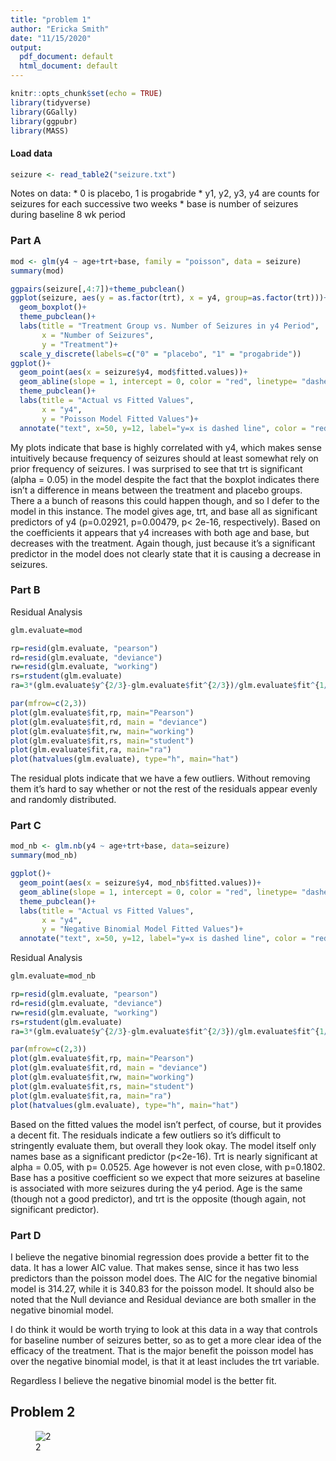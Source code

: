 ```yaml
---
title: "problem 1"
author: "Ericka Smith"
date: "11/15/2020"
output:
  pdf_document: default
  html_document: default
---
```


```r
knitr::opts_chunk$set(echo = TRUE)
library(tidyverse)
library(GGally)
library(ggpubr)
library(MASS)
```

#### Load data

```r
seizure <- read_table2("seizure.txt")
```

Notes on data: 
* 0 is placebo, 1 is progabride
* y1, y2, y3, y4 are counts for seizures for each successive two weeks
* base is number of seizures during baseline 8 wk period

### Part A

```r
mod <- glm(y4 ~ age+trt+base, family = "poisson", data = seizure)
summary(mod)
```

```r
ggpairs(seizure[,4:7])+theme_pubclean()
ggplot(seizure, aes(y = as.factor(trt), x = y4, group=as.factor(trt)))+
  geom_boxplot()+
  theme_pubclean()+
  labs(title = "Treatment Group vs. Number of Seizures in y4 Period",
       x = "Number of Seizures",
       y = "Treatment")+
  scale_y_discrete(labels=c("0" = "placebo", "1" = "progabride"))
ggplot()+
  geom_point(aes(x = seizure$y4, mod$fitted.values))+
  geom_abline(slope = 1, intercept = 0, color = "red", linetype= "dashed")+
  theme_pubclean()+
  labs(title = "Actual vs Fitted Values",
       x = "y4",
       y = "Poisson Model Fitted Values")+
  annotate("text", x=50, y=12, label="y=x is dashed line", color = "red")
```

My plots indicate that base is highly correlated with y4, which makes sense intuitively because frequency of seizures should at least somewhat rely on prior frequency of seizures. I was surprised to see that trt is significant (alpha = 0.05) in the model despite the fact that the boxplot indicates there isn't a difference in means between the treatment and placebo groups. There a a bunch of reasons this could happen though, and so I defer to the model in this instance. The model gives age, trt, and base all as significant predictors of y4 (p=0.02921, p=0.00479, p< 2e-16, respectively). Based on the coefficients it appears that y4 increases with both age and base, but decreases with the treatment. Again though, just because it's a significant predictor in the model does not clearly state that it is causing a decrease in seizures.

### Part B

Residual Analysis
```r
glm.evaluate=mod

rp=resid(glm.evaluate, "pearson")
rd=resid(glm.evaluate, "deviance")
rw=resid(glm.evaluate, "working")
rs=rstudent(glm.evaluate)
ra=3*(glm.evaluate$y^{2/3}-glm.evaluate$fit^{2/3})/glm.evaluate$fit^{1/6}/2

par(mfrow=c(2,3))
plot(glm.evaluate$fit,rp, main="Pearson")
plot(glm.evaluate$fit,rd, main = "deviance")
plot(glm.evaluate$fit,rw, main="working")
plot(glm.evaluate$fit,rs, main="student")
plot(glm.evaluate$fit,ra, main="ra")
plot(hatvalues(glm.evaluate), type="h", main="hat")
```

The residual plots indicate that we have a few outliers. Without removing them it's hard to say whether or not the rest of the residuals appear evenly and randomly distributed.

### Part C

```r
mod_nb <- glm.nb(y4 ~ age+trt+base, data=seizure)
summary(mod_nb)
```

```r
ggplot()+
  geom_point(aes(x = seizure$y4, mod_nb$fitted.values))+
  geom_abline(slope = 1, intercept = 0, color = "red", linetype= "dashed")+
  theme_pubclean()+
  labs(title = "Actual vs Fitted Values",
       x = "y4",
       y = "Negative Binomial Model Fitted Values")+
  annotate("text", x=50, y=12, label="y=x is dashed line", color = "red")
```

Residual Analysis
```r
glm.evaluate=mod_nb

rp=resid(glm.evaluate, "pearson")
rd=resid(glm.evaluate, "deviance")
rw=resid(glm.evaluate, "working")
rs=rstudent(glm.evaluate)
ra=3*(glm.evaluate$y^{2/3}-glm.evaluate$fit^{2/3})/glm.evaluate$fit^{1/6}/2

par(mfrow=c(2,3))
plot(glm.evaluate$fit,rp, main="Pearson")
plot(glm.evaluate$fit,rd, main = "deviance")
plot(glm.evaluate$fit,rw, main="working")
plot(glm.evaluate$fit,rs, main="student")
plot(glm.evaluate$fit,ra, main="ra")
plot(hatvalues(glm.evaluate), type="h", main="hat")
```

Based on the fitted values the model isn't perfect, of course, but it provides a decent fit. The residuals indicate a few outliers so it's difficult to stringently evaluate them, but overall they look okay. The model itself only names base as a significant predictor (p<2e-16). Trt is nearly significant at alpha = 0.05, with p= 0.0525. Age however is not even close, with p=0.1802. Base has a positive coefficient so we expect that more seizures at baseline is associated with more seizures during the y4 period. Age is the same (though not a good predictor), and trt is the opposite (though again, not significant predictor).

### Part D

I believe the negative binomial regression does provide a better fit to the data. It has a lower AIC value. That makes sense, since it has two less predictors than the poisson model does. The AIC for the negative binomial model is 314.27, while it is 340.83 for the poisson model. It should also be noted that the Null deviance and Residual deviance are both smaller in the negative binomial model.

I do think it would be worth trying to look at this data in a way that controls for baseline number of seizures better, so as to get a more clear idea of the efficacy of the treatment. That is the major benefit the poisson model has over the negative binomial model, is that it at least includes the trt variable. 

Regardless I believe the negative binomial model is the better fit. 


## Problem 2

![2](2.jpg)